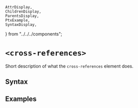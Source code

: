     AttrDisplay,
    ChildrenDisplay,
    ParentsDisplay,
    PtxExample,
    SyntaxDisplay,
} from "../../../components";

# `<cross-references>`

Short description of what the `cross-references` element does.

## Syntax

<SyntaxDisplay name="cross-references" />

## Examples

    